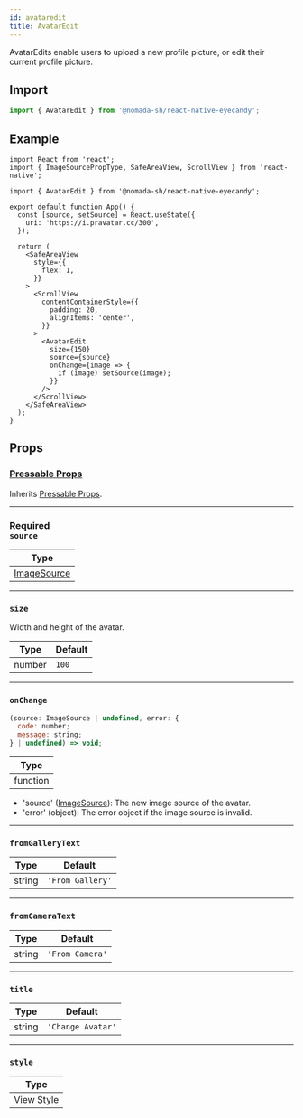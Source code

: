 ```yaml
---
id: avataredit
title: AvatarEdit
---
```


AvatarEdits enable users to upload a new profile picture, or edit their current profile picture.

## Import

```jsx
import { AvatarEdit } from '@nomada-sh/react-native-eyecandy';
```

## Example

```SnackPlayer name=RN%20Eyecandy%20AvatarEdit
import React from 'react';
import { ImageSourcePropType, SafeAreaView, ScrollView } from 'react-native';

import { AvatarEdit } from '@nomada-sh/react-native-eyecandy';

export default function App() {
  const [source, setSource] = React.useState({
    uri: 'https://i.pravatar.cc/300',
  });

  return (
    <SafeAreaView
      style={{
        flex: 1,
      }}
    >
      <ScrollView
        contentContainerStyle={{
          padding: 20,
          alignItems: 'center',
        }}
      >
        <AvatarEdit
          size={150}
          source={source}
          onChange={image => {
            if (image) setSource(image);
          }}
        />
      </ScrollView>
    </SafeAreaView>
  );
}
```

<!-- ![AvatarEdit](../assets/components/avataredit.gif) -->

## Props

### [Pressable Props](https://reactnative.dev/docs/pressable#props)

Inherits [Pressable Props](https://reactnative.dev/docs/pressable#props).

---

### <div class="label required basic">Required</div>**`source`**

| Type                                                          |
| ------------------------------------------------------------- |
| [ImageSource](https://reactnative.dev/docs/image#imagesource) |

---

### `size`

Width and height of the avatar.

| Type   | Default |
| ------ | ------- |
| number | `100`   |

---

### `onChange`

```jsx
(source: ImageSource | undefined, error: {
  code: number;
  message: string;
} | undefined) => void;
```

| Type     |
| -------- |
| function |

- 'source' ([ImageSource](https://reactnative.dev/docs/image#imagesource)): The new image source of the avatar.
- 'error' (object): The error object if the image source is invalid.

---

### `fromGalleryText`

| Type   | Default          |
| ------ | ---------------- |
| string | `'From Gallery'` |

---

### `fromCameraText`

| Type   | Default         |
| ------ | --------------- |
| string | `'From Camera'` |

---

### `title`

| Type   | Default           |
| ------ | ----------------- |
| string | `'Change Avatar'` |

---

### `style`

| Type       |
| ---------- |
| View Style |
